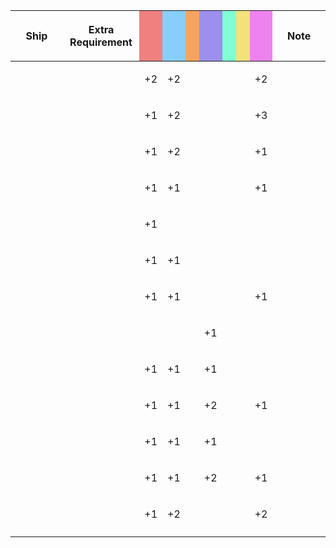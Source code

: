 {|class="wikitable" style="width:100%; text-align: center; vertical-align: middle;"
|-
! style="width: 20%;" | Ship
! style="width: 25%;" | Extra Requirement
! style="width: 5%; background-color: lightcoral;" | {{Firepower}}
! style="width: 5%; background-color: lightskyblue;" | {{Torpedo}}
! style="width: 5%; background-color: sandybrown;" | {{AA}}
! style="width: 5%; background-color: #9C8FEE;" | {{ASW}}
! style="width: 5%; background-color: #7fffd4;" | {{LOS}}
! style="width: 5%; background-color: #F2E279;" | {{Armor}}
! style="width: 5%; background-color: violet;" | {{Evasion}}
! style="width: 20%;" | Note
|-
! {{ShipLink|Shoukaku/}}
| style="text-align:left;" | 
| +2 || +2 || || || || || +2
| style="text-align:left;" | 
|-
! {{ShipLink|Zuikaku/}}
| style="text-align:left;" | 
| +1 || +2 || || || || || +3
| style="text-align:left;" | 
|-
! {{ShipLink|Taihou/}}
| style="text-align:left;" | 
| +1 || +2 || || || || || +1
| style="text-align:left;" | 
|-
! {{ShipLink|Hiyou/|Junyou/|text=Hiyou-class|link_class=Hiyou}}
| style="text-align:left;" | 
| +1 || +1 || || || || || +1
| style="text-align:left;" | 
|-
! rowspan="3"|{{ShipLink|Chitose/Carrier|Chiyoda/Carrier|text=Chitose-class|link_class=Chitose}}
| style="text-align:left;" | '''{{ShipLink|Chitose/Carrier|Chiyoda/Carrier|text=Carrier|link_class=Chitose}}'''
| +1 || || || || || || 
| style="text-align:left;" | 
|-
| style="text-align:left;" | '''{{ShipLink|Chitose/Carrier Kai|Chiyoda/Carrier Kai|text=Carrier Kai|link_class=Chitose}}'''
| +1 || +1 || || || || || 
| style="text-align:left;" | 
|-
| style="text-align:left;" | '''{{ShipLink|Chitose/Carrier Kai Ni|Chiyoda/Carrier Kai Ni|text=Carrier Kai Ni|link_class=Chitose}}'''
| +1 || +1 || || || || || +1
| style="text-align:left;" | 
|-
! rowspan="3"|{{ShipLink|Shouhou/|Zuihou/|text=Shouhou-class|link_class=Shouhou}}
| style="text-align:left;" | '''{{ShipLink|Shouhou/|Zuihou/|text=Base|link_class=Shouhou}}'''
| || || || +1 || || || 
| style="text-align:left;" | 
|-
| style="text-align:left;" | '''{{ShipLink|Shouhou/Kai|Zuihou/Kai|text=Kai|link_class=Shouhou}}'''
| +1 || +1 || || +1 || || || 
| style="text-align:left;" | 
|-
| style="text-align:left;" | '''{{ShipLink|Zuihou/Kai Ni|Zuihou/Kai Ni B}}'''
| +1 || +1 || || +2 || || || +1
| style="text-align:left;" | 
|-
! rowspan="2"|{{ShipLink|Ryuuhou/}}
| style="text-align:left;" | '''{{ShipLink|Ryuuhou/|text=Base}}'''
| +1 || +1 || || +1 || || || 
| style="text-align:left;" | 
|-
| style="text-align:left;" | '''{{ShipLink|Ryuuhou/Kai|text=Kai}}'''
| +1 || +1 || || +2 || || || +1
| style="text-align:left;" | 
|-
! {{ShipLink|Suzuya/Carrier Kai Ni}}<br />{{ShipLink|Kumano/Carrier Kai Ni}}
| style="text-align:left;" | 
| +1 || +2 || || || || || +2
| style="text-align:left;" | 
|-
|}